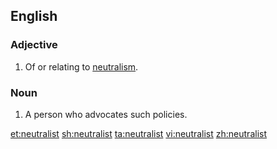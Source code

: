 ==English==

===Adjective===
{{en-adj}}

# Of or relating to [[neutralism]].

===Noun===
{{en-noun}}

# A person who advocates such policies.

[[et:neutralist]]
[[sh:neutralist]]
[[ta:neutralist]]
[[vi:neutralist]]
[[zh:neutralist]]
